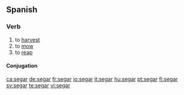 ==Spanish==

===Verb===
{{es-verb|seg|ar|pres=siego|pret=segué}}

# to [[harvest]]
# to [[mow]]
# to [[reap]]

====Conjugation====
{{es-conj-gar (e-ie)|s|}}

[[ca:segar]]
[[de:segar]]
[[fr:segar]]
[[io:segar]]
[[it:segar]]
[[hu:segar]]
[[pt:segar]]
[[fi:segar]]
[[sv:segar]]
[[te:segar]]
[[vi:segar]]